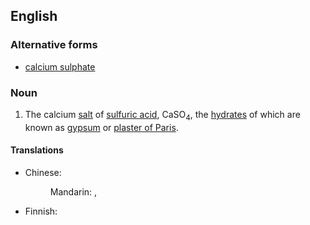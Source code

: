 ==English==

===Alternative forms===
*[[calcium sulphate]]

{{wikipedia}}
===Noun===
{{en-noun|sg=[[calcium]] [[sulfate]]|-}}

# {{inorganic compound}} The calcium [[salt]] of [[sulfuric acid]], CaSO<sub>4</sub>, the [[hydrate|hydrates]] of which are known as [[gypsum]] or [[plaster of Paris]].

====Translations====
{{trans-top|calcium salt of sulfuric acid}}
* Chinese:
*: Mandarin: {{t-|cmn|硫酸鈣|sc=Hani}}, {{t-|cmn|硫酸钙|tr=liúsuān'gài|sc=Hani}}
{{trans-mid}}
* Finnish: {{t-|fi|kalsiumsulfaatti}}
{{trans-bottom}}